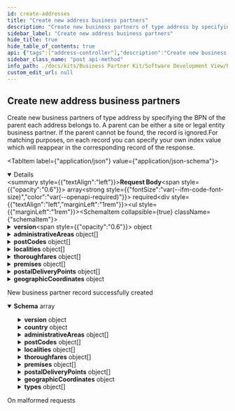 ```yaml
---
id: create-addresses
title: "Create new address business partners"
description: "Create new business partners of type address by specifying the BPN of the parent each address belongs to. A parent can be either a site or legal entity business partner. If the parent cannot be found, the record is ignored.For matching purposes, on each record you can specify your own index value which will reappear in the corresponding record of the response."
sidebar_label: "Create new address business partners"
hide_title: true
hide_table_of_contents: true
api: {"tags":["address-controller"],"description":"Create new business partners of type address by specifying the BPN of the parent each address belongs to. A parent can be either a site or legal entity business partner. If the parent cannot be found, the record is ignored.For matching purposes, on each record you can specify your own index value which will reappear in the corresponding record of the response.","operationId":"createAddresses","requestBody":{"content":{"application/json":{"schema":{"type":"array","items":{"type":"object","properties":{"version":{"type":"object","properties":{"characterSet":{"type":"string","enum":["ARABIC","CHINESE","CHINESE_TRADITIONAL","CYRILLIC","GREEK","HANGUL_KOREAN","HEBREW","HIRAGANA","KANJI","KATAKANA","LATIN","THAI","WESTERN_LATIN_STANDARD","UNDEFINED"]},"language":{"type":"string","enum":["undefined","aa","ab","ae","af","ak","am","an","ar","as","av","ay","az","ba","be","bg","bh","bi","bm","bn","bo","br","bs","ca","ce","ch","co","cr","cs","cu","cv","cy","da","de","dv","dz","ee","el","en","eo","es","et","eu","fa","ff","fi","fj","fo","fr","fy","ga","gd","gl","gn","gu","gv","ha","he","hi","ho","hr","ht","hu","hy","hz","ia","id","ie","ig","ii","ik","io","is","it","iu","ja","jv","ka","kg","ki","kj","kk","kl","km","kn","ko","kr","ks","ku","kv","kw","ky","la","lb","lg","li","ln","lo","lt","lu","lv","mg","mh","mi","mk","ml","mn","mr","ms","mt","my","na","nb","nd","ne","ng","nl","nn","no","nr","nv","ny","oc","oj","om","or","os","pa","pi","pl","ps","pt","qu","rm","rn","ro","ru","rw","sa","sc","sd","se","sg","si","sk","sl","sm","sn","so","sq","sr","ss","st","su","sv","sw","ta","te","tg","th","ti","tk","tl","tn","to","tr","ts","tt","tw","ty","ug","uk","ur","uz","ve","vi","vo","wa","wo","xh","yi","yo","za","zh","zu"]}},"description":"Localization record for an address"},"careOf":{"type":"string"},"contexts":{"type":"array","items":{"type":"string"}},"country":{"type":"string","enum":["UNDEFINED","AC","AD","AE","AF","AG","AI","AL","AM","AN","AO","AQ","AR","AS","AT","AU","AW","AX","AZ","BA","BB","BD","BE","BF","BG","BH","BI","BJ","BL","BM","BN","BO","BQ","BR","BS","BT","BU","BV","BW","BY","BZ","CA","CC","CD","CF","CG","CH","CI","CK","CL","CM","CN","CO","CP","CR","CS","CU","CV","CW","CX","CY","CZ","DE","DG","DJ","DK","DM","DO","DZ","EA","EC","EE","EG","EH","ER","ES","ET","EU","EZ","FI","FJ","FK","FM","FO","FR","FX","GA","GB","GD","GE","GF","GG","GH","GI","GL","GM","GN","GP","GQ","GR","GS","GT","GU","GW","GY","HK","HM","HN","HR","HT","HU","IC","ID","IE","IL","IM","IN","IO","IQ","IR","IS","IT","JE","JM","JO","JP","KE","KG","KH","KI","KM","KN","KP","KR","KW","KY","KZ","LA","LB","LC","LI","LK","LR","LS","LT","LU","LV","LY","MA","MC","MD","ME","MF","MG","MH","MK","ML","MM","MN","MO","MP","MQ","MR","MS","MT","MU","MV","MW","MX","MY","MZ","NA","NC","NE","NF","NG","NI","NL","NO","NP","NR","NT","NU","NZ","OM","PA","PE","PF","PG","PH","PK","PL","PM","PN","PR","PS","PT","PW","PY","QA","RE","RO","RS","RU","RW","SA","SB","SC","SD","SE","SF","SG","SH","SI","SJ","SK","SL","SM","SN","SO","SR","SS","ST","SU","SV","SX","SY","SZ","TA","TC","TD","TF","TG","TH","TJ","TK","TL","TM","TN","TO","TP","TR","TT","TV","TW","TZ","UA","UG","UK","UM","US","UY","UZ","VA","VC","VE","VG","VI","VN","VU","WF","WS","XI","XU","XK","YE","YT","YU","ZA","ZM","ZR","ZW"]},"administrativeAreas":{"type":"array","items":{"type":"object","properties":{"value":{"type":"string"},"shortName":{"type":"string"},"fipsCode":{"type":"string"},"type":{"type":"string","enum":["COUNTY","REGION","OTHER"]}},"description":"Areas such as country regions or counties"}},"postCodes":{"type":"array","items":{"type":"object","properties":{"value":{"type":"string"},"type":{"type":"string","enum":["CEDEX","LARGE_MAIL_USER","OTHER","POST_BOX","REGULAR"]}},"description":"Postcode record for an address"}},"localities":{"type":"array","items":{"type":"object","properties":{"value":{"type":"string"},"shortName":{"type":"string"},"type":{"type":"string","enum":["BLOCK","CITY","DISTRICT","OTHER","POST_OFFICE_CITY","QUARTER"]}},"description":"Locality record for an address such as city, block or district"}},"thoroughfares":{"type":"array","items":{"type":"object","properties":{"value":{"type":"string"},"name":{"type":"string"},"shortName":{"type":"string"},"number":{"type":"string"},"direction":{"type":"string"},"type":{"type":"string","enum":["INDUSTRIAL_ZONE","OTHER","RIVER","SQUARE","STREET"]}},"description":"Thoroughfare record for an address such as street, square or industrial zone"}},"premises":{"type":"array","items":{"type":"object","properties":{"value":{"type":"string"},"shortName":{"type":"string"},"number":{"type":"string"},"type":{"type":"string","enum":["BUILDING","OTHER","LEVEL","HARBOUR","ROOM","SUITE","UNIT","WAREHOUSE"]}},"description":"Premise record for an address such as building, room or floor"}},"postalDeliveryPoints":{"type":"array","items":{"type":"object","properties":{"value":{"type":"string"},"shortName":{"type":"string"},"number":{"type":"string"},"type":{"type":"string","enum":["INTERURBAN_DELIVERY_POINT","MAIL_STATION","MAILBOX","OTHER","POST_OFFICE_BOX"]}},"description":"Postal delivery point record for an address"}},"geographicCoordinates":{"type":"object","properties":{"longitude":{"type":"number","format":"float"},"latitude":{"type":"number","format":"float"},"altitude":{"type":"number","format":"float"}},"description":"Geo coordinates record for an address"},"types":{"type":"array","items":{"type":"string","enum":["BRANCH_OFFICE","CARE_OF","HEADQUARTER","LEGAL_ALTERNATIVE","PO_BOX","REGISTERED","REGISTERED_AGENT_MAIL","REGISTERED_AGENT_PHYSICAL","VAT_REGISTERED","UNSPECIFIC"]}},"parent":{"type":"string"},"index":{"type":"string"}},"description":"Request for creating new business partner record of type address"}}}},"required":true},"responses":{"200":{"description":"New business partner record successfully created","content":{"*/*":{"schema":{"type":"array","items":{"type":"object","properties":{"bpn":{"type":"string"},"version":{"type":"object","properties":{"characterSet":{"type":"object","properties":{"technicalKey":{"type":"string","enum":["ARABIC","CHINESE","CHINESE_TRADITIONAL","CYRILLIC","GREEK","HANGUL_KOREAN","HEBREW","HIRAGANA","KANJI","KATAKANA","LATIN","THAI","WESTERN_LATIN_STANDARD","UNDEFINED"]},"name":{"type":"string"}},"description":"Named type uniquely identified by its technical key"},"language":{"type":"object","properties":{"technicalKey":{"type":"string","enum":["undefined","aa","ab","ae","af","ak","am","an","ar","as","av","ay","az","ba","be","bg","bh","bi","bm","bn","bo","br","bs","ca","ce","ch","co","cr","cs","cu","cv","cy","da","de","dv","dz","ee","el","en","eo","es","et","eu","fa","ff","fi","fj","fo","fr","fy","ga","gd","gl","gn","gu","gv","ha","he","hi","ho","hr","ht","hu","hy","hz","ia","id","ie","ig","ii","ik","io","is","it","iu","ja","jv","ka","kg","ki","kj","kk","kl","km","kn","ko","kr","ks","ku","kv","kw","ky","la","lb","lg","li","ln","lo","lt","lu","lv","mg","mh","mi","mk","ml","mn","mr","ms","mt","my","na","nb","nd","ne","ng","nl","nn","no","nr","nv","ny","oc","oj","om","or","os","pa","pi","pl","ps","pt","qu","rm","rn","ro","ru","rw","sa","sc","sd","se","sg","si","sk","sl","sm","sn","so","sq","sr","ss","st","su","sv","sw","ta","te","tg","th","ti","tk","tl","tn","to","tr","ts","tt","tw","ty","ug","uk","ur","uz","ve","vi","vo","wa","wo","xh","yi","yo","za","zh","zu"]},"name":{"type":"string"}},"description":"Named type uniquely identified by its technical key"}},"description":"Localization record of an address"},"careOf":{"type":"string"},"contexts":{"type":"array","items":{"type":"string"}},"country":{"type":"object","properties":{"technicalKey":{"type":"string","enum":["UNDEFINED","AC","AD","AE","AF","AG","AI","AL","AM","AN","AO","AQ","AR","AS","AT","AU","AW","AX","AZ","BA","BB","BD","BE","BF","BG","BH","BI","BJ","BL","BM","BN","BO","BQ","BR","BS","BT","BU","BV","BW","BY","BZ","CA","CC","CD","CF","CG","CH","CI","CK","CL","CM","CN","CO","CP","CR","CS","CU","CV","CW","CX","CY","CZ","DE","DG","DJ","DK","DM","DO","DZ","EA","EC","EE","EG","EH","ER","ES","ET","EU","EZ","FI","FJ","FK","FM","FO","FR","FX","GA","GB","GD","GE","GF","GG","GH","GI","GL","GM","GN","GP","GQ","GR","GS","GT","GU","GW","GY","HK","HM","HN","HR","HT","HU","IC","ID","IE","IL","IM","IN","IO","IQ","IR","IS","IT","JE","JM","JO","JP","KE","KG","KH","KI","KM","KN","KP","KR","KW","KY","KZ","LA","LB","LC","LI","LK","LR","LS","LT","LU","LV","LY","MA","MC","MD","ME","MF","MG","MH","MK","ML","MM","MN","MO","MP","MQ","MR","MS","MT","MU","MV","MW","MX","MY","MZ","NA","NC","NE","NF","NG","NI","NL","NO","NP","NR","NT","NU","NZ","OM","PA","PE","PF","PG","PH","PK","PL","PM","PN","PR","PS","PT","PW","PY","QA","RE","RO","RS","RU","RW","SA","SB","SC","SD","SE","SF","SG","SH","SI","SJ","SK","SL","SM","SN","SO","SR","SS","ST","SU","SV","SX","SY","SZ","TA","TC","TD","TF","TG","TH","TJ","TK","TL","TM","TN","TO","TP","TR","TT","TV","TW","TZ","UA","UG","UK","UM","US","UY","UZ","VA","VC","VE","VG","VI","VN","VU","WF","WS","XI","XU","XK","YE","YT","YU","ZA","ZM","ZR","ZW"]},"name":{"type":"string"}},"description":"Named type uniquely identified by its technical key"},"administrativeAreas":{"type":"array","items":{"type":"object","properties":{"value":{"type":"string"},"shortName":{"type":"string"},"fipsCode":{"type":"string"},"type":{"type":"object","properties":{"technicalKey":{"type":"string","enum":["COUNTY","REGION","OTHER"]},"name":{"type":"string"},"url":{"type":"string"}}},"language":{"type":"object","properties":{"technicalKey":{"type":"string","enum":["undefined","aa","ab","ae","af","ak","am","an","ar","as","av","ay","az","ba","be","bg","bh","bi","bm","bn","bo","br","bs","ca","ce","ch","co","cr","cs","cu","cv","cy","da","de","dv","dz","ee","el","en","eo","es","et","eu","fa","ff","fi","fj","fo","fr","fy","ga","gd","gl","gn","gu","gv","ha","he","hi","ho","hr","ht","hu","hy","hz","ia","id","ie","ig","ii","ik","io","is","it","iu","ja","jv","ka","kg","ki","kj","kk","kl","km","kn","ko","kr","ks","ku","kv","kw","ky","la","lb","lg","li","ln","lo","lt","lu","lv","mg","mh","mi","mk","ml","mn","mr","ms","mt","my","na","nb","nd","ne","ng","nl","nn","no","nr","nv","ny","oc","oj","om","or","os","pa","pi","pl","ps","pt","qu","rm","rn","ro","ru","rw","sa","sc","sd","se","sg","si","sk","sl","sm","sn","so","sq","sr","ss","st","su","sv","sw","ta","te","tg","th","ti","tk","tl","tn","to","tr","ts","tt","tw","ty","ug","uk","ur","uz","ve","vi","vo","wa","wo","xh","yi","yo","za","zh","zu"]},"name":{"type":"string"}},"description":"Named type uniquely identified by its technical key"}},"description":"Area of an address such as country region or county"}},"postCodes":{"type":"array","items":{"type":"object","properties":{"value":{"type":"string"},"type":{"type":"object","properties":{"technicalKey":{"type":"string","enum":["CEDEX","LARGE_MAIL_USER","OTHER","POST_BOX","REGULAR"]},"name":{"type":"string"},"url":{"type":"string"}}}},"description":"Postcode record of an address"}},"localities":{"type":"array","items":{"type":"object","properties":{"value":{"type":"string"},"shortName":{"type":"string"},"type":{"type":"object","properties":{"technicalKey":{"type":"string","enum":["BLOCK","CITY","DISTRICT","OTHER","POST_OFFICE_CITY","QUARTER"]},"name":{"type":"string"},"url":{"type":"string"}}},"language":{"type":"object","properties":{"technicalKey":{"type":"string","enum":["undefined","aa","ab","ae","af","ak","am","an","ar","as","av","ay","az","ba","be","bg","bh","bi","bm","bn","bo","br","bs","ca","ce","ch","co","cr","cs","cu","cv","cy","da","de","dv","dz","ee","el","en","eo","es","et","eu","fa","ff","fi","fj","fo","fr","fy","ga","gd","gl","gn","gu","gv","ha","he","hi","ho","hr","ht","hu","hy","hz","ia","id","ie","ig","ii","ik","io","is","it","iu","ja","jv","ka","kg","ki","kj","kk","kl","km","kn","ko","kr","ks","ku","kv","kw","ky","la","lb","lg","li","ln","lo","lt","lu","lv","mg","mh","mi","mk","ml","mn","mr","ms","mt","my","na","nb","nd","ne","ng","nl","nn","no","nr","nv","ny","oc","oj","om","or","os","pa","pi","pl","ps","pt","qu","rm","rn","ro","ru","rw","sa","sc","sd","se","sg","si","sk","sl","sm","sn","so","sq","sr","ss","st","su","sv","sw","ta","te","tg","th","ti","tk","tl","tn","to","tr","ts","tt","tw","ty","ug","uk","ur","uz","ve","vi","vo","wa","wo","xh","yi","yo","za","zh","zu"]},"name":{"type":"string"}},"description":"Named type uniquely identified by its technical key"}},"description":"Locality record of an address such as city, block or district"}},"thoroughfares":{"type":"array","items":{"type":"object","properties":{"value":{"type":"string"},"name":{"type":"string"},"shortName":{"type":"string"},"number":{"type":"string"},"direction":{"type":"string"},"type":{"type":"object","properties":{"technicalKey":{"type":"string","enum":["INDUSTRIAL_ZONE","OTHER","RIVER","SQUARE","STREET"]},"name":{"type":"string"},"url":{"type":"string"}}},"language":{"type":"object","properties":{"technicalKey":{"type":"string","enum":["undefined","aa","ab","ae","af","ak","am","an","ar","as","av","ay","az","ba","be","bg","bh","bi","bm","bn","bo","br","bs","ca","ce","ch","co","cr","cs","cu","cv","cy","da","de","dv","dz","ee","el","en","eo","es","et","eu","fa","ff","fi","fj","fo","fr","fy","ga","gd","gl","gn","gu","gv","ha","he","hi","ho","hr","ht","hu","hy","hz","ia","id","ie","ig","ii","ik","io","is","it","iu","ja","jv","ka","kg","ki","kj","kk","kl","km","kn","ko","kr","ks","ku","kv","kw","ky","la","lb","lg","li","ln","lo","lt","lu","lv","mg","mh","mi","mk","ml","mn","mr","ms","mt","my","na","nb","nd","ne","ng","nl","nn","no","nr","nv","ny","oc","oj","om","or","os","pa","pi","pl","ps","pt","qu","rm","rn","ro","ru","rw","sa","sc","sd","se","sg","si","sk","sl","sm","sn","so","sq","sr","ss","st","su","sv","sw","ta","te","tg","th","ti","tk","tl","tn","to","tr","ts","tt","tw","ty","ug","uk","ur","uz","ve","vi","vo","wa","wo","xh","yi","yo","za","zh","zu"]},"name":{"type":"string"}},"description":"Named type uniquely identified by its technical key"}},"description":"Thoroughfare record of an address such as street, square or industrial zone"}},"premises":{"type":"array","items":{"type":"object","properties":{"value":{"type":"string"},"shortName":{"type":"string"},"number":{"type":"string"},"type":{"type":"object","properties":{"technicalKey":{"type":"string","enum":["BUILDING","OTHER","LEVEL","HARBOUR","ROOM","SUITE","UNIT","WAREHOUSE"]},"name":{"type":"string"},"url":{"type":"string"}}},"language":{"type":"object","properties":{"technicalKey":{"type":"string","enum":["undefined","aa","ab","ae","af","ak","am","an","ar","as","av","ay","az","ba","be","bg","bh","bi","bm","bn","bo","br","bs","ca","ce","ch","co","cr","cs","cu","cv","cy","da","de","dv","dz","ee","el","en","eo","es","et","eu","fa","ff","fi","fj","fo","fr","fy","ga","gd","gl","gn","gu","gv","ha","he","hi","ho","hr","ht","hu","hy","hz","ia","id","ie","ig","ii","ik","io","is","it","iu","ja","jv","ka","kg","ki","kj","kk","kl","km","kn","ko","kr","ks","ku","kv","kw","ky","la","lb","lg","li","ln","lo","lt","lu","lv","mg","mh","mi","mk","ml","mn","mr","ms","mt","my","na","nb","nd","ne","ng","nl","nn","no","nr","nv","ny","oc","oj","om","or","os","pa","pi","pl","ps","pt","qu","rm","rn","ro","ru","rw","sa","sc","sd","se","sg","si","sk","sl","sm","sn","so","sq","sr","ss","st","su","sv","sw","ta","te","tg","th","ti","tk","tl","tn","to","tr","ts","tt","tw","ty","ug","uk","ur","uz","ve","vi","vo","wa","wo","xh","yi","yo","za","zh","zu"]},"name":{"type":"string"}},"description":"Named type uniquely identified by its technical key"}},"description":"Premise record of an address such as building, room or floor"}},"postalDeliveryPoints":{"type":"array","items":{"type":"object","properties":{"value":{"type":"string"},"shortName":{"type":"string"},"number":{"type":"string"},"type":{"type":"object","properties":{"technicalKey":{"type":"string","enum":["INTERURBAN_DELIVERY_POINT","MAIL_STATION","MAILBOX","OTHER","POST_OFFICE_BOX"]},"name":{"type":"string"},"url":{"type":"string"}}},"language":{"type":"object","properties":{"technicalKey":{"type":"string","enum":["undefined","aa","ab","ae","af","ak","am","an","ar","as","av","ay","az","ba","be","bg","bh","bi","bm","bn","bo","br","bs","ca","ce","ch","co","cr","cs","cu","cv","cy","da","de","dv","dz","ee","el","en","eo","es","et","eu","fa","ff","fi","fj","fo","fr","fy","ga","gd","gl","gn","gu","gv","ha","he","hi","ho","hr","ht","hu","hy","hz","ia","id","ie","ig","ii","ik","io","is","it","iu","ja","jv","ka","kg","ki","kj","kk","kl","km","kn","ko","kr","ks","ku","kv","kw","ky","la","lb","lg","li","ln","lo","lt","lu","lv","mg","mh","mi","mk","ml","mn","mr","ms","mt","my","na","nb","nd","ne","ng","nl","nn","no","nr","nv","ny","oc","oj","om","or","os","pa","pi","pl","ps","pt","qu","rm","rn","ro","ru","rw","sa","sc","sd","se","sg","si","sk","sl","sm","sn","so","sq","sr","ss","st","su","sv","sw","ta","te","tg","th","ti","tk","tl","tn","to","tr","ts","tt","tw","ty","ug","uk","ur","uz","ve","vi","vo","wa","wo","xh","yi","yo","za","zh","zu"]},"name":{"type":"string"}},"description":"Named type uniquely identified by its technical key"}},"description":"Postal delivery point record of an address"}},"geographicCoordinates":{"type":"object","properties":{"longitude":{"type":"number","format":"float"},"latitude":{"type":"number","format":"float"},"altitude":{"type":"number","format":"float"}},"description":"Geo coordinates record for an address"},"types":{"type":"array","items":{"type":"object","properties":{"technicalKey":{"type":"string","enum":["BRANCH_OFFICE","CARE_OF","HEADQUARTER","LEGAL_ALTERNATIVE","PO_BOX","REGISTERED","REGISTERED_AGENT_MAIL","REGISTERED_AGENT_PHYSICAL","VAT_REGISTERED","UNSPECIFIC"]},"name":{"type":"string"},"url":{"type":"string"}}}},"index":{"type":"string"}},"description":"Created business partners of type address"}}}}},"400":{"description":"On malformed requests"}},"method":"post","path":"/api/catena/addresses","servers":[{"url":"http://127.0.0.1:8080","description":"Generated server url"}],"jsonRequestBodyExample":[{"version":{"characterSet":"ARABIC","language":"undefined"},"careOf":"string","contexts":["string"],"country":"UNDEFINED","administrativeAreas":[{"value":"string","shortName":"string","fipsCode":"string","type":"COUNTY"}],"postCodes":[{"value":"string","type":"CEDEX"}],"localities":[{"value":"string","shortName":"string","type":"BLOCK"}],"thoroughfares":[{"value":"string","name":"string","shortName":"string","number":"string","direction":"string","type":"INDUSTRIAL_ZONE"}],"premises":[{"value":"string","shortName":"string","number":"string","type":"BUILDING"}],"postalDeliveryPoints":[{"value":"string","shortName":"string","number":"string","type":"INTERURBAN_DELIVERY_POINT"}],"geographicCoordinates":{"longitude":0,"latitude":0,"altitude":0},"types":["BRANCH_OFFICE"],"parent":"string","index":"string"}],"info":{"title":"Business Partner Data Management Pool","description":"Service that manages and shares business partner data with other CatenaX services","version":"3.0.0"},"postman":{"name":"Create new address business partners","description":{"content":"Create new business partners of type address by specifying the BPN of the parent each address belongs to. A parent can be either a site or legal entity business partner. If the parent cannot be found, the record is ignored.For matching purposes, on each record you can specify your own index value which will reappear in the corresponding record of the response.","type":"text/plain"},"url":{"path":["api","catena","addresses"],"host":["{{baseUrl}}"],"query":[],"variable":[]},"header":[{"key":"Content-Type","value":"application/json"},{"key":"Accept","value":"*/*"}],"method":"POST","body":{"mode":"raw","raw":"\"\"","options":{"raw":{"language":"json"}}}}}
sidebar_class_name: "post api-method"
info_path: ./docs/kits/Business Partner Kit/Software Development View/Pool Api/business-partner-data-management-pool
custom_edit_url: null
---
```



## Create new address business partners



Create new business partners of type address by specifying the BPN of the parent each address belongs to. A parent can be either a site or legal entity business partner. If the parent cannot be found, the record is ignored.For matching purposes, on each record you can specify your own index value which will reappear in the corresponding record of the response.

<MimeTabs><TabItem label={"application/json"} value={"application/json-schema"}><details style={{}} data-collapsed={false} open={true}><summary style={{"textAlign":"left"}}><strong>Request Body</strong><span style={{"opacity":"0.6"}}> array</span><strong style={{"fontSize":"var(--ifm-code-font-size)","color":"var(--openapi-required)"}}> required</strong></summary><div style={{"textAlign":"left","marginLeft":"1rem"}}></div><ul style={{"marginLeft":"1rem"}}><SchemaItem collapsible={true} className={"schemaItem"}><details style={{}}><summary style={{}}><strong>version</strong><span style={{"opacity":"0.6"}}> object</span></summary><div style={{"marginLeft":"1rem"}}><div style={{"marginTop":".5rem","marginBottom":".5rem"}}>

Localization record for an address

</div><SchemaItem collapsible={false} name={"characterSet"} required={false} deprecated={undefined} schemaDescription={undefined} schemaName={"string"} qualifierMessage={"**Possible values:** [`ARABIC`, `CHINESE`, `CHINESE_TRADITIONAL`, `CYRILLIC`, `GREEK`, `HANGUL_KOREAN`, `HEBREW`, `HIRAGANA`, `KANJI`, `KATAKANA`, `LATIN`, `THAI`, `WESTERN_LATIN_STANDARD`, `UNDEFINED`]"} defaultValue={undefined}></SchemaItem><SchemaItem collapsible={false} name={"language"} required={false} deprecated={undefined} schemaDescription={undefined} schemaName={"string"} qualifierMessage={"**Possible values:** [`undefined`, `aa`, `ab`, `ae`, `af`, `ak`, `am`, `an`, `ar`, `as`, `av`, `ay`, `az`, `ba`, `be`, `bg`, `bh`, `bi`, `bm`, `bn`, `bo`, `br`, `bs`, `ca`, `ce`, `ch`, `co`, `cr`, `cs`, `cu`, `cv`, `cy`, `da`, `de`, `dv`, `dz`, `ee`, `el`, `en`, `eo`, `es`, `et`, `eu`, `fa`, `ff`, `fi`, `fj`, `fo`, `fr`, `fy`, `ga`, `gd`, `gl`, `gn`, `gu`, `gv`, `ha`, `he`, `hi`, `ho`, `hr`, `ht`, `hu`, `hy`, `hz`, `ia`, `id`, `ie`, `ig`, `ii`, `ik`, `io`, `is`, `it`, `iu`, `ja`, `jv`, `ka`, `kg`, `ki`, `kj`, `kk`, `kl`, `km`, `kn`, `ko`, `kr`, `ks`, `ku`, `kv`, `kw`, `ky`, `la`, `lb`, `lg`, `li`, `ln`, `lo`, `lt`, `lu`, `lv`, `mg`, `mh`, `mi`, `mk`, `ml`, `mn`, `mr`, `ms`, `mt`, `my`, `na`, `nb`, `nd`, `ne`, `ng`, `nl`, `nn`, `no`, `nr`, `nv`, `ny`, `oc`, `oj`, `om`, `or`, `os`, `pa`, `pi`, `pl`, `ps`, `pt`, `qu`, `rm`, `rn`, `ro`, `ru`, `rw`, `sa`, `sc`, `sd`, `se`, `sg`, `si`, `sk`, `sl`, `sm`, `sn`, `so`, `sq`, `sr`, `ss`, `st`, `su`, `sv`, `sw`, `ta`, `te`, `tg`, `th`, `ti`, `tk`, `tl`, `tn`, `to`, `tr`, `ts`, `tt`, `tw`, `ty`, `ug`, `uk`, `ur`, `uz`, `ve`, `vi`, `vo`, `wa`, `wo`, `xh`, `yi`, `yo`, `za`, `zh`, `zu`]"} defaultValue={undefined}></SchemaItem></div></details></SchemaItem><SchemaItem collapsible={false} name={"careOf"} required={false} deprecated={undefined} schemaDescription={undefined} schemaName={"string"} qualifierMessage={undefined} defaultValue={undefined}></SchemaItem><SchemaItem collapsible={false} name={"contexts"} required={false} deprecated={undefined} schemaDescription={undefined} schemaName={"string[]"} qualifierMessage={undefined} defaultValue={undefined}></SchemaItem><SchemaItem collapsible={false} name={"country"} required={false} deprecated={undefined} schemaDescription={undefined} schemaName={"string"} qualifierMessage={"**Possible values:** [`UNDEFINED`, `AC`, `AD`, `AE`, `AF`, `AG`, `AI`, `AL`, `AM`, `AN`, `AO`, `AQ`, `AR`, `AS`, `AT`, `AU`, `AW`, `AX`, `AZ`, `BA`, `BB`, `BD`, `BE`, `BF`, `BG`, `BH`, `BI`, `BJ`, `BL`, `BM`, `BN`, `BO`, `BQ`, `BR`, `BS`, `BT`, `BU`, `BV`, `BW`, `BY`, `BZ`, `CA`, `CC`, `CD`, `CF`, `CG`, `CH`, `CI`, `CK`, `CL`, `CM`, `CN`, `CO`, `CP`, `CR`, `CS`, `CU`, `CV`, `CW`, `CX`, `CY`, `CZ`, `DE`, `DG`, `DJ`, `DK`, `DM`, `DO`, `DZ`, `EA`, `EC`, `EE`, `EG`, `EH`, `ER`, `ES`, `ET`, `EU`, `EZ`, `FI`, `FJ`, `FK`, `FM`, `FO`, `FR`, `FX`, `GA`, `GB`, `GD`, `GE`, `GF`, `GG`, `GH`, `GI`, `GL`, `GM`, `GN`, `GP`, `GQ`, `GR`, `GS`, `GT`, `GU`, `GW`, `GY`, `HK`, `HM`, `HN`, `HR`, `HT`, `HU`, `IC`, `ID`, `IE`, `IL`, `IM`, `IN`, `IO`, `IQ`, `IR`, `IS`, `IT`, `JE`, `JM`, `JO`, `JP`, `KE`, `KG`, `KH`, `KI`, `KM`, `KN`, `KP`, `KR`, `KW`, `KY`, `KZ`, `LA`, `LB`, `LC`, `LI`, `LK`, `LR`, `LS`, `LT`, `LU`, `LV`, `LY`, `MA`, `MC`, `MD`, `ME`, `MF`, `MG`, `MH`, `MK`, `ML`, `MM`, `MN`, `MO`, `MP`, `MQ`, `MR`, `MS`, `MT`, `MU`, `MV`, `MW`, `MX`, `MY`, `MZ`, `NA`, `NC`, `NE`, `NF`, `NG`, `NI`, `NL`, `NO`, `NP`, `NR`, `NT`, `NU`, `NZ`, `OM`, `PA`, `PE`, `PF`, `PG`, `PH`, `PK`, `PL`, `PM`, `PN`, `PR`, `PS`, `PT`, `PW`, `PY`, `QA`, `RE`, `RO`, `RS`, `RU`, `RW`, `SA`, `SB`, `SC`, `SD`, `SE`, `SF`, `SG`, `SH`, `SI`, `SJ`, `SK`, `SL`, `SM`, `SN`, `SO`, `SR`, `SS`, `ST`, `SU`, `SV`, `SX`, `SY`, `SZ`, `TA`, `TC`, `TD`, `TF`, `TG`, `TH`, `TJ`, `TK`, `TL`, `TM`, `TN`, `TO`, `TP`, `TR`, `TT`, `TV`, `TW`, `TZ`, `UA`, `UG`, `UK`, `UM`, `US`, `UY`, `UZ`, `VA`, `VC`, `VE`, `VG`, `VI`, `VN`, `VU`, `WF`, `WS`, `XI`, `XU`, `XK`, `YE`, `YT`, `YU`, `ZA`, `ZM`, `ZR`, `ZW`]"} defaultValue={undefined}></SchemaItem><SchemaItem collapsible={true} className={"schemaItem"}><details style={{}}><summary style={{}}><strong>administrativeAreas</strong><span style={{"opacity":"0.6"}}> object[]</span></summary><div style={{"marginLeft":"1rem"}}><SchemaItem collapsible={false} name={"value"} required={false} deprecated={undefined} schemaDescription={undefined} schemaName={"string"} qualifierMessage={undefined} defaultValue={undefined}></SchemaItem><SchemaItem collapsible={false} name={"shortName"} required={false} deprecated={undefined} schemaDescription={undefined} schemaName={"string"} qualifierMessage={undefined} defaultValue={undefined}></SchemaItem><SchemaItem collapsible={false} name={"fipsCode"} required={false} deprecated={undefined} schemaDescription={undefined} schemaName={"string"} qualifierMessage={undefined} defaultValue={undefined}></SchemaItem><SchemaItem collapsible={false} name={"type"} required={false} deprecated={undefined} schemaDescription={undefined} schemaName={"string"} qualifierMessage={"**Possible values:** [`COUNTY`, `REGION`, `OTHER`]"} defaultValue={undefined}></SchemaItem></div></details></SchemaItem><SchemaItem collapsible={true} className={"schemaItem"}><details style={{}}><summary style={{}}><strong>postCodes</strong><span style={{"opacity":"0.6"}}> object[]</span></summary><div style={{"marginLeft":"1rem"}}><SchemaItem collapsible={false} name={"value"} required={false} deprecated={undefined} schemaDescription={undefined} schemaName={"string"} qualifierMessage={undefined} defaultValue={undefined}></SchemaItem><SchemaItem collapsible={false} name={"type"} required={false} deprecated={undefined} schemaDescription={undefined} schemaName={"string"} qualifierMessage={"**Possible values:** [`CEDEX`, `LARGE_MAIL_USER`, `OTHER`, `POST_BOX`, `REGULAR`]"} defaultValue={undefined}></SchemaItem></div></details></SchemaItem><SchemaItem collapsible={true} className={"schemaItem"}><details style={{}}><summary style={{}}><strong>localities</strong><span style={{"opacity":"0.6"}}> object[]</span></summary><div style={{"marginLeft":"1rem"}}><SchemaItem collapsible={false} name={"value"} required={false} deprecated={undefined} schemaDescription={undefined} schemaName={"string"} qualifierMessage={undefined} defaultValue={undefined}></SchemaItem><SchemaItem collapsible={false} name={"shortName"} required={false} deprecated={undefined} schemaDescription={undefined} schemaName={"string"} qualifierMessage={undefined} defaultValue={undefined}></SchemaItem><SchemaItem collapsible={false} name={"type"} required={false} deprecated={undefined} schemaDescription={undefined} schemaName={"string"} qualifierMessage={"**Possible values:** [`BLOCK`, `CITY`, `DISTRICT`, `OTHER`, `POST_OFFICE_CITY`, `QUARTER`]"} defaultValue={undefined}></SchemaItem></div></details></SchemaItem><SchemaItem collapsible={true} className={"schemaItem"}><details style={{}}><summary style={{}}><strong>thoroughfares</strong><span style={{"opacity":"0.6"}}> object[]</span></summary><div style={{"marginLeft":"1rem"}}><SchemaItem collapsible={false} name={"value"} required={false} deprecated={undefined} schemaDescription={undefined} schemaName={"string"} qualifierMessage={undefined} defaultValue={undefined}></SchemaItem><SchemaItem collapsible={false} name={"name"} required={false} deprecated={undefined} schemaDescription={undefined} schemaName={"string"} qualifierMessage={undefined} defaultValue={undefined}></SchemaItem><SchemaItem collapsible={false} name={"shortName"} required={false} deprecated={undefined} schemaDescription={undefined} schemaName={"string"} qualifierMessage={undefined} defaultValue={undefined}></SchemaItem><SchemaItem collapsible={false} name={"number"} required={false} deprecated={undefined} schemaDescription={undefined} schemaName={"string"} qualifierMessage={undefined} defaultValue={undefined}></SchemaItem><SchemaItem collapsible={false} name={"direction"} required={false} deprecated={undefined} schemaDescription={undefined} schemaName={"string"} qualifierMessage={undefined} defaultValue={undefined}></SchemaItem><SchemaItem collapsible={false} name={"type"} required={false} deprecated={undefined} schemaDescription={undefined} schemaName={"string"} qualifierMessage={"**Possible values:** [`INDUSTRIAL_ZONE`, `OTHER`, `RIVER`, `SQUARE`, `STREET`]"} defaultValue={undefined}></SchemaItem></div></details></SchemaItem><SchemaItem collapsible={true} className={"schemaItem"}><details style={{}}><summary style={{}}><strong>premises</strong><span style={{"opacity":"0.6"}}> object[]</span></summary><div style={{"marginLeft":"1rem"}}><SchemaItem collapsible={false} name={"value"} required={false} deprecated={undefined} schemaDescription={undefined} schemaName={"string"} qualifierMessage={undefined} defaultValue={undefined}></SchemaItem><SchemaItem collapsible={false} name={"shortName"} required={false} deprecated={undefined} schemaDescription={undefined} schemaName={"string"} qualifierMessage={undefined} defaultValue={undefined}></SchemaItem><SchemaItem collapsible={false} name={"number"} required={false} deprecated={undefined} schemaDescription={undefined} schemaName={"string"} qualifierMessage={undefined} defaultValue={undefined}></SchemaItem><SchemaItem collapsible={false} name={"type"} required={false} deprecated={undefined} schemaDescription={undefined} schemaName={"string"} qualifierMessage={"**Possible values:** [`BUILDING`, `OTHER`, `LEVEL`, `HARBOUR`, `ROOM`, `SUITE`, `UNIT`, `WAREHOUSE`]"} defaultValue={undefined}></SchemaItem></div></details></SchemaItem><SchemaItem collapsible={true} className={"schemaItem"}><details style={{}}><summary style={{}}><strong>postalDeliveryPoints</strong><span style={{"opacity":"0.6"}}> object[]</span></summary><div style={{"marginLeft":"1rem"}}><SchemaItem collapsible={false} name={"value"} required={false} deprecated={undefined} schemaDescription={undefined} schemaName={"string"} qualifierMessage={undefined} defaultValue={undefined}></SchemaItem><SchemaItem collapsible={false} name={"shortName"} required={false} deprecated={undefined} schemaDescription={undefined} schemaName={"string"} qualifierMessage={undefined} defaultValue={undefined}></SchemaItem><SchemaItem collapsible={false} name={"number"} required={false} deprecated={undefined} schemaDescription={undefined} schemaName={"string"} qualifierMessage={undefined} defaultValue={undefined}></SchemaItem><SchemaItem collapsible={false} name={"type"} required={false} deprecated={undefined} schemaDescription={undefined} schemaName={"string"} qualifierMessage={"**Possible values:** [`INTERURBAN_DELIVERY_POINT`, `MAIL_STATION`, `MAILBOX`, `OTHER`, `POST_OFFICE_BOX`]"} defaultValue={undefined}></SchemaItem></div></details></SchemaItem><SchemaItem collapsible={true} className={"schemaItem"}><details style={{}}><summary style={{}}><strong>geographicCoordinates</strong><span style={{"opacity":"0.6"}}> object</span></summary><div style={{"marginLeft":"1rem"}}><div style={{"marginTop":".5rem","marginBottom":".5rem"}}>

Geo coordinates record for an address

</div><SchemaItem collapsible={false} name={"longitude"} required={false} deprecated={undefined} schemaDescription={undefined} schemaName={"float"} qualifierMessage={undefined} defaultValue={undefined}></SchemaItem><SchemaItem collapsible={false} name={"latitude"} required={false} deprecated={undefined} schemaDescription={undefined} schemaName={"float"} qualifierMessage={undefined} defaultValue={undefined}></SchemaItem><SchemaItem collapsible={false} name={"altitude"} required={false} deprecated={undefined} schemaDescription={undefined} schemaName={"float"} qualifierMessage={undefined} defaultValue={undefined}></SchemaItem></div></details></SchemaItem><SchemaItem collapsible={false} name={"types"} required={false} deprecated={undefined} schemaDescription={undefined} schemaName={"string[]"} qualifierMessage={"**Possible values:** [`BRANCH_OFFICE`, `CARE_OF`, `HEADQUARTER`, `LEGAL_ALTERNATIVE`, `PO_BOX`, `REGISTERED`, `REGISTERED_AGENT_MAIL`, `REGISTERED_AGENT_PHYSICAL`, `VAT_REGISTERED`, `UNSPECIFIC`]"} defaultValue={undefined}></SchemaItem><SchemaItem collapsible={false} name={"parent"} required={false} deprecated={undefined} schemaDescription={undefined} schemaName={"string"} qualifierMessage={undefined} defaultValue={undefined}></SchemaItem><SchemaItem collapsible={false} name={"index"} required={false} deprecated={undefined} schemaDescription={undefined} schemaName={"string"} qualifierMessage={undefined} defaultValue={undefined}></SchemaItem></ul></details></TabItem></MimeTabs><div><ApiTabs><TabItem label={"200"} value={"200"}><div>

New business partner record successfully created

</div><div><MimeTabs schemaType={"response"}><TabItem label={"*/*"} value={"*/*"}><SchemaTabs><TabItem label={"Schema"} value={"Schema"}><details style={{}} data-collapsed={false} open={true}><summary style={{"textAlign":"left"}}><strong>Schema</strong><span style={{"opacity":"0.6"}}> array</span></summary><div style={{"textAlign":"left","marginLeft":"1rem"}}></div><ul style={{"marginLeft":"1rem"}}><SchemaItem collapsible={false} name={"bpn"} required={false} deprecated={undefined} schemaDescription={undefined} schemaName={"string"} qualifierMessage={undefined} defaultValue={undefined}></SchemaItem><SchemaItem collapsible={true} className={"schemaItem"}><details style={{}}><summary style={{}}><strong>version</strong><span style={{"opacity":"0.6"}}> object</span></summary><div style={{"marginLeft":"1rem"}}><div style={{"marginTop":".5rem","marginBottom":".5rem"}}>

Localization record of an address

</div><SchemaItem collapsible={true} className={"schemaItem"}><details style={{}}><summary style={{}}><strong>characterSet</strong><span style={{"opacity":"0.6"}}> object</span></summary><div style={{"marginLeft":"1rem"}}><div style={{"marginTop":".5rem","marginBottom":".5rem"}}>

Named type uniquely identified by its technical key

</div><SchemaItem collapsible={false} name={"technicalKey"} required={false} deprecated={undefined} schemaDescription={undefined} schemaName={"string"} qualifierMessage={"**Possible values:** [`ARABIC`, `CHINESE`, `CHINESE_TRADITIONAL`, `CYRILLIC`, `GREEK`, `HANGUL_KOREAN`, `HEBREW`, `HIRAGANA`, `KANJI`, `KATAKANA`, `LATIN`, `THAI`, `WESTERN_LATIN_STANDARD`, `UNDEFINED`]"} defaultValue={undefined}></SchemaItem><SchemaItem collapsible={false} name={"name"} required={false} deprecated={undefined} schemaDescription={undefined} schemaName={"string"} qualifierMessage={undefined} defaultValue={undefined}></SchemaItem></div></details></SchemaItem><SchemaItem collapsible={true} className={"schemaItem"}><details style={{}}><summary style={{}}><strong>language</strong><span style={{"opacity":"0.6"}}> object</span></summary><div style={{"marginLeft":"1rem"}}><div style={{"marginTop":".5rem","marginBottom":".5rem"}}>

Named type uniquely identified by its technical key

</div><SchemaItem collapsible={false} name={"technicalKey"} required={false} deprecated={undefined} schemaDescription={undefined} schemaName={"string"} qualifierMessage={"**Possible values:** [`undefined`, `aa`, `ab`, `ae`, `af`, `ak`, `am`, `an`, `ar`, `as`, `av`, `ay`, `az`, `ba`, `be`, `bg`, `bh`, `bi`, `bm`, `bn`, `bo`, `br`, `bs`, `ca`, `ce`, `ch`, `co`, `cr`, `cs`, `cu`, `cv`, `cy`, `da`, `de`, `dv`, `dz`, `ee`, `el`, `en`, `eo`, `es`, `et`, `eu`, `fa`, `ff`, `fi`, `fj`, `fo`, `fr`, `fy`, `ga`, `gd`, `gl`, `gn`, `gu`, `gv`, `ha`, `he`, `hi`, `ho`, `hr`, `ht`, `hu`, `hy`, `hz`, `ia`, `id`, `ie`, `ig`, `ii`, `ik`, `io`, `is`, `it`, `iu`, `ja`, `jv`, `ka`, `kg`, `ki`, `kj`, `kk`, `kl`, `km`, `kn`, `ko`, `kr`, `ks`, `ku`, `kv`, `kw`, `ky`, `la`, `lb`, `lg`, `li`, `ln`, `lo`, `lt`, `lu`, `lv`, `mg`, `mh`, `mi`, `mk`, `ml`, `mn`, `mr`, `ms`, `mt`, `my`, `na`, `nb`, `nd`, `ne`, `ng`, `nl`, `nn`, `no`, `nr`, `nv`, `ny`, `oc`, `oj`, `om`, `or`, `os`, `pa`, `pi`, `pl`, `ps`, `pt`, `qu`, `rm`, `rn`, `ro`, `ru`, `rw`, `sa`, `sc`, `sd`, `se`, `sg`, `si`, `sk`, `sl`, `sm`, `sn`, `so`, `sq`, `sr`, `ss`, `st`, `su`, `sv`, `sw`, `ta`, `te`, `tg`, `th`, `ti`, `tk`, `tl`, `tn`, `to`, `tr`, `ts`, `tt`, `tw`, `ty`, `ug`, `uk`, `ur`, `uz`, `ve`, `vi`, `vo`, `wa`, `wo`, `xh`, `yi`, `yo`, `za`, `zh`, `zu`]"} defaultValue={undefined}></SchemaItem><SchemaItem collapsible={false} name={"name"} required={false} deprecated={undefined} schemaDescription={undefined} schemaName={"string"} qualifierMessage={undefined} defaultValue={undefined}></SchemaItem></div></details></SchemaItem></div></details></SchemaItem><SchemaItem collapsible={false} name={"careOf"} required={false} deprecated={undefined} schemaDescription={undefined} schemaName={"string"} qualifierMessage={undefined} defaultValue={undefined}></SchemaItem><SchemaItem collapsible={false} name={"contexts"} required={false} deprecated={undefined} schemaDescription={undefined} schemaName={"string[]"} qualifierMessage={undefined} defaultValue={undefined}></SchemaItem><SchemaItem collapsible={true} className={"schemaItem"}><details style={{}}><summary style={{}}><strong>country</strong><span style={{"opacity":"0.6"}}> object</span></summary><div style={{"marginLeft":"1rem"}}><div style={{"marginTop":".5rem","marginBottom":".5rem"}}>

Named type uniquely identified by its technical key

</div><SchemaItem collapsible={false} name={"technicalKey"} required={false} deprecated={undefined} schemaDescription={undefined} schemaName={"string"} qualifierMessage={"**Possible values:** [`UNDEFINED`, `AC`, `AD`, `AE`, `AF`, `AG`, `AI`, `AL`, `AM`, `AN`, `AO`, `AQ`, `AR`, `AS`, `AT`, `AU`, `AW`, `AX`, `AZ`, `BA`, `BB`, `BD`, `BE`, `BF`, `BG`, `BH`, `BI`, `BJ`, `BL`, `BM`, `BN`, `BO`, `BQ`, `BR`, `BS`, `BT`, `BU`, `BV`, `BW`, `BY`, `BZ`, `CA`, `CC`, `CD`, `CF`, `CG`, `CH`, `CI`, `CK`, `CL`, `CM`, `CN`, `CO`, `CP`, `CR`, `CS`, `CU`, `CV`, `CW`, `CX`, `CY`, `CZ`, `DE`, `DG`, `DJ`, `DK`, `DM`, `DO`, `DZ`, `EA`, `EC`, `EE`, `EG`, `EH`, `ER`, `ES`, `ET`, `EU`, `EZ`, `FI`, `FJ`, `FK`, `FM`, `FO`, `FR`, `FX`, `GA`, `GB`, `GD`, `GE`, `GF`, `GG`, `GH`, `GI`, `GL`, `GM`, `GN`, `GP`, `GQ`, `GR`, `GS`, `GT`, `GU`, `GW`, `GY`, `HK`, `HM`, `HN`, `HR`, `HT`, `HU`, `IC`, `ID`, `IE`, `IL`, `IM`, `IN`, `IO`, `IQ`, `IR`, `IS`, `IT`, `JE`, `JM`, `JO`, `JP`, `KE`, `KG`, `KH`, `KI`, `KM`, `KN`, `KP`, `KR`, `KW`, `KY`, `KZ`, `LA`, `LB`, `LC`, `LI`, `LK`, `LR`, `LS`, `LT`, `LU`, `LV`, `LY`, `MA`, `MC`, `MD`, `ME`, `MF`, `MG`, `MH`, `MK`, `ML`, `MM`, `MN`, `MO`, `MP`, `MQ`, `MR`, `MS`, `MT`, `MU`, `MV`, `MW`, `MX`, `MY`, `MZ`, `NA`, `NC`, `NE`, `NF`, `NG`, `NI`, `NL`, `NO`, `NP`, `NR`, `NT`, `NU`, `NZ`, `OM`, `PA`, `PE`, `PF`, `PG`, `PH`, `PK`, `PL`, `PM`, `PN`, `PR`, `PS`, `PT`, `PW`, `PY`, `QA`, `RE`, `RO`, `RS`, `RU`, `RW`, `SA`, `SB`, `SC`, `SD`, `SE`, `SF`, `SG`, `SH`, `SI`, `SJ`, `SK`, `SL`, `SM`, `SN`, `SO`, `SR`, `SS`, `ST`, `SU`, `SV`, `SX`, `SY`, `SZ`, `TA`, `TC`, `TD`, `TF`, `TG`, `TH`, `TJ`, `TK`, `TL`, `TM`, `TN`, `TO`, `TP`, `TR`, `TT`, `TV`, `TW`, `TZ`, `UA`, `UG`, `UK`, `UM`, `US`, `UY`, `UZ`, `VA`, `VC`, `VE`, `VG`, `VI`, `VN`, `VU`, `WF`, `WS`, `XI`, `XU`, `XK`, `YE`, `YT`, `YU`, `ZA`, `ZM`, `ZR`, `ZW`]"} defaultValue={undefined}></SchemaItem><SchemaItem collapsible={false} name={"name"} required={false} deprecated={undefined} schemaDescription={undefined} schemaName={"string"} qualifierMessage={undefined} defaultValue={undefined}></SchemaItem></div></details></SchemaItem><SchemaItem collapsible={true} className={"schemaItem"}><details style={{}}><summary style={{}}><strong>administrativeAreas</strong><span style={{"opacity":"0.6"}}> object[]</span></summary><div style={{"marginLeft":"1rem"}}><SchemaItem collapsible={false} name={"value"} required={false} deprecated={undefined} schemaDescription={undefined} schemaName={"string"} qualifierMessage={undefined} defaultValue={undefined}></SchemaItem><SchemaItem collapsible={false} name={"shortName"} required={false} deprecated={undefined} schemaDescription={undefined} schemaName={"string"} qualifierMessage={undefined} defaultValue={undefined}></SchemaItem><SchemaItem collapsible={false} name={"fipsCode"} required={false} deprecated={undefined} schemaDescription={undefined} schemaName={"string"} qualifierMessage={undefined} defaultValue={undefined}></SchemaItem><SchemaItem collapsible={true} className={"schemaItem"}><details style={{}}><summary style={{}}><strong>type</strong><span style={{"opacity":"0.6"}}> object</span></summary><div style={{"marginLeft":"1rem"}}><SchemaItem collapsible={false} name={"technicalKey"} required={false} deprecated={undefined} schemaDescription={undefined} schemaName={"string"} qualifierMessage={"**Possible values:** [`COUNTY`, `REGION`, `OTHER`]"} defaultValue={undefined}></SchemaItem><SchemaItem collapsible={false} name={"name"} required={false} deprecated={undefined} schemaDescription={undefined} schemaName={"string"} qualifierMessage={undefined} defaultValue={undefined}></SchemaItem><SchemaItem collapsible={false} name={"url"} required={false} deprecated={undefined} schemaDescription={undefined} schemaName={"string"} qualifierMessage={undefined} defaultValue={undefined}></SchemaItem></div></details></SchemaItem><SchemaItem collapsible={true} className={"schemaItem"}><details style={{}}><summary style={{}}><strong>language</strong><span style={{"opacity":"0.6"}}> object</span></summary><div style={{"marginLeft":"1rem"}}><div style={{"marginTop":".5rem","marginBottom":".5rem"}}>

Named type uniquely identified by its technical key

</div><SchemaItem collapsible={false} name={"technicalKey"} required={false} deprecated={undefined} schemaDescription={undefined} schemaName={"string"} qualifierMessage={"**Possible values:** [`undefined`, `aa`, `ab`, `ae`, `af`, `ak`, `am`, `an`, `ar`, `as`, `av`, `ay`, `az`, `ba`, `be`, `bg`, `bh`, `bi`, `bm`, `bn`, `bo`, `br`, `bs`, `ca`, `ce`, `ch`, `co`, `cr`, `cs`, `cu`, `cv`, `cy`, `da`, `de`, `dv`, `dz`, `ee`, `el`, `en`, `eo`, `es`, `et`, `eu`, `fa`, `ff`, `fi`, `fj`, `fo`, `fr`, `fy`, `ga`, `gd`, `gl`, `gn`, `gu`, `gv`, `ha`, `he`, `hi`, `ho`, `hr`, `ht`, `hu`, `hy`, `hz`, `ia`, `id`, `ie`, `ig`, `ii`, `ik`, `io`, `is`, `it`, `iu`, `ja`, `jv`, `ka`, `kg`, `ki`, `kj`, `kk`, `kl`, `km`, `kn`, `ko`, `kr`, `ks`, `ku`, `kv`, `kw`, `ky`, `la`, `lb`, `lg`, `li`, `ln`, `lo`, `lt`, `lu`, `lv`, `mg`, `mh`, `mi`, `mk`, `ml`, `mn`, `mr`, `ms`, `mt`, `my`, `na`, `nb`, `nd`, `ne`, `ng`, `nl`, `nn`, `no`, `nr`, `nv`, `ny`, `oc`, `oj`, `om`, `or`, `os`, `pa`, `pi`, `pl`, `ps`, `pt`, `qu`, `rm`, `rn`, `ro`, `ru`, `rw`, `sa`, `sc`, `sd`, `se`, `sg`, `si`, `sk`, `sl`, `sm`, `sn`, `so`, `sq`, `sr`, `ss`, `st`, `su`, `sv`, `sw`, `ta`, `te`, `tg`, `th`, `ti`, `tk`, `tl`, `tn`, `to`, `tr`, `ts`, `tt`, `tw`, `ty`, `ug`, `uk`, `ur`, `uz`, `ve`, `vi`, `vo`, `wa`, `wo`, `xh`, `yi`, `yo`, `za`, `zh`, `zu`]"} defaultValue={undefined}></SchemaItem><SchemaItem collapsible={false} name={"name"} required={false} deprecated={undefined} schemaDescription={undefined} schemaName={"string"} qualifierMessage={undefined} defaultValue={undefined}></SchemaItem></div></details></SchemaItem></div></details></SchemaItem><SchemaItem collapsible={true} className={"schemaItem"}><details style={{}}><summary style={{}}><strong>postCodes</strong><span style={{"opacity":"0.6"}}> object[]</span></summary><div style={{"marginLeft":"1rem"}}><SchemaItem collapsible={false} name={"value"} required={false} deprecated={undefined} schemaDescription={undefined} schemaName={"string"} qualifierMessage={undefined} defaultValue={undefined}></SchemaItem><SchemaItem collapsible={true} className={"schemaItem"}><details style={{}}><summary style={{}}><strong>type</strong><span style={{"opacity":"0.6"}}> object</span></summary><div style={{"marginLeft":"1rem"}}><SchemaItem collapsible={false} name={"technicalKey"} required={false} deprecated={undefined} schemaDescription={undefined} schemaName={"string"} qualifierMessage={"**Possible values:** [`CEDEX`, `LARGE_MAIL_USER`, `OTHER`, `POST_BOX`, `REGULAR`]"} defaultValue={undefined}></SchemaItem><SchemaItem collapsible={false} name={"name"} required={false} deprecated={undefined} schemaDescription={undefined} schemaName={"string"} qualifierMessage={undefined} defaultValue={undefined}></SchemaItem><SchemaItem collapsible={false} name={"url"} required={false} deprecated={undefined} schemaDescription={undefined} schemaName={"string"} qualifierMessage={undefined} defaultValue={undefined}></SchemaItem></div></details></SchemaItem></div></details></SchemaItem><SchemaItem collapsible={true} className={"schemaItem"}><details style={{}}><summary style={{}}><strong>localities</strong><span style={{"opacity":"0.6"}}> object[]</span></summary><div style={{"marginLeft":"1rem"}}><SchemaItem collapsible={false} name={"value"} required={false} deprecated={undefined} schemaDescription={undefined} schemaName={"string"} qualifierMessage={undefined} defaultValue={undefined}></SchemaItem><SchemaItem collapsible={false} name={"shortName"} required={false} deprecated={undefined} schemaDescription={undefined} schemaName={"string"} qualifierMessage={undefined} defaultValue={undefined}></SchemaItem><SchemaItem collapsible={true} className={"schemaItem"}><details style={{}}><summary style={{}}><strong>type</strong><span style={{"opacity":"0.6"}}> object</span></summary><div style={{"marginLeft":"1rem"}}><SchemaItem collapsible={false} name={"technicalKey"} required={false} deprecated={undefined} schemaDescription={undefined} schemaName={"string"} qualifierMessage={"**Possible values:** [`BLOCK`, `CITY`, `DISTRICT`, `OTHER`, `POST_OFFICE_CITY`, `QUARTER`]"} defaultValue={undefined}></SchemaItem><SchemaItem collapsible={false} name={"name"} required={false} deprecated={undefined} schemaDescription={undefined} schemaName={"string"} qualifierMessage={undefined} defaultValue={undefined}></SchemaItem><SchemaItem collapsible={false} name={"url"} required={false} deprecated={undefined} schemaDescription={undefined} schemaName={"string"} qualifierMessage={undefined} defaultValue={undefined}></SchemaItem></div></details></SchemaItem><SchemaItem collapsible={true} className={"schemaItem"}><details style={{}}><summary style={{}}><strong>language</strong><span style={{"opacity":"0.6"}}> object</span></summary><div style={{"marginLeft":"1rem"}}><div style={{"marginTop":".5rem","marginBottom":".5rem"}}>

Named type uniquely identified by its technical key

</div><SchemaItem collapsible={false} name={"technicalKey"} required={false} deprecated={undefined} schemaDescription={undefined} schemaName={"string"} qualifierMessage={"**Possible values:** [`undefined`, `aa`, `ab`, `ae`, `af`, `ak`, `am`, `an`, `ar`, `as`, `av`, `ay`, `az`, `ba`, `be`, `bg`, `bh`, `bi`, `bm`, `bn`, `bo`, `br`, `bs`, `ca`, `ce`, `ch`, `co`, `cr`, `cs`, `cu`, `cv`, `cy`, `da`, `de`, `dv`, `dz`, `ee`, `el`, `en`, `eo`, `es`, `et`, `eu`, `fa`, `ff`, `fi`, `fj`, `fo`, `fr`, `fy`, `ga`, `gd`, `gl`, `gn`, `gu`, `gv`, `ha`, `he`, `hi`, `ho`, `hr`, `ht`, `hu`, `hy`, `hz`, `ia`, `id`, `ie`, `ig`, `ii`, `ik`, `io`, `is`, `it`, `iu`, `ja`, `jv`, `ka`, `kg`, `ki`, `kj`, `kk`, `kl`, `km`, `kn`, `ko`, `kr`, `ks`, `ku`, `kv`, `kw`, `ky`, `la`, `lb`, `lg`, `li`, `ln`, `lo`, `lt`, `lu`, `lv`, `mg`, `mh`, `mi`, `mk`, `ml`, `mn`, `mr`, `ms`, `mt`, `my`, `na`, `nb`, `nd`, `ne`, `ng`, `nl`, `nn`, `no`, `nr`, `nv`, `ny`, `oc`, `oj`, `om`, `or`, `os`, `pa`, `pi`, `pl`, `ps`, `pt`, `qu`, `rm`, `rn`, `ro`, `ru`, `rw`, `sa`, `sc`, `sd`, `se`, `sg`, `si`, `sk`, `sl`, `sm`, `sn`, `so`, `sq`, `sr`, `ss`, `st`, `su`, `sv`, `sw`, `ta`, `te`, `tg`, `th`, `ti`, `tk`, `tl`, `tn`, `to`, `tr`, `ts`, `tt`, `tw`, `ty`, `ug`, `uk`, `ur`, `uz`, `ve`, `vi`, `vo`, `wa`, `wo`, `xh`, `yi`, `yo`, `za`, `zh`, `zu`]"} defaultValue={undefined}></SchemaItem><SchemaItem collapsible={false} name={"name"} required={false} deprecated={undefined} schemaDescription={undefined} schemaName={"string"} qualifierMessage={undefined} defaultValue={undefined}></SchemaItem></div></details></SchemaItem></div></details></SchemaItem><SchemaItem collapsible={true} className={"schemaItem"}><details style={{}}><summary style={{}}><strong>thoroughfares</strong><span style={{"opacity":"0.6"}}> object[]</span></summary><div style={{"marginLeft":"1rem"}}><SchemaItem collapsible={false} name={"value"} required={false} deprecated={undefined} schemaDescription={undefined} schemaName={"string"} qualifierMessage={undefined} defaultValue={undefined}></SchemaItem><SchemaItem collapsible={false} name={"name"} required={false} deprecated={undefined} schemaDescription={undefined} schemaName={"string"} qualifierMessage={undefined} defaultValue={undefined}></SchemaItem><SchemaItem collapsible={false} name={"shortName"} required={false} deprecated={undefined} schemaDescription={undefined} schemaName={"string"} qualifierMessage={undefined} defaultValue={undefined}></SchemaItem><SchemaItem collapsible={false} name={"number"} required={false} deprecated={undefined} schemaDescription={undefined} schemaName={"string"} qualifierMessage={undefined} defaultValue={undefined}></SchemaItem><SchemaItem collapsible={false} name={"direction"} required={false} deprecated={undefined} schemaDescription={undefined} schemaName={"string"} qualifierMessage={undefined} defaultValue={undefined}></SchemaItem><SchemaItem collapsible={true} className={"schemaItem"}><details style={{}}><summary style={{}}><strong>type</strong><span style={{"opacity":"0.6"}}> object</span></summary><div style={{"marginLeft":"1rem"}}><SchemaItem collapsible={false} name={"technicalKey"} required={false} deprecated={undefined} schemaDescription={undefined} schemaName={"string"} qualifierMessage={"**Possible values:** [`INDUSTRIAL_ZONE`, `OTHER`, `RIVER`, `SQUARE`, `STREET`]"} defaultValue={undefined}></SchemaItem><SchemaItem collapsible={false} name={"name"} required={false} deprecated={undefined} schemaDescription={undefined} schemaName={"string"} qualifierMessage={undefined} defaultValue={undefined}></SchemaItem><SchemaItem collapsible={false} name={"url"} required={false} deprecated={undefined} schemaDescription={undefined} schemaName={"string"} qualifierMessage={undefined} defaultValue={undefined}></SchemaItem></div></details></SchemaItem><SchemaItem collapsible={true} className={"schemaItem"}><details style={{}}><summary style={{}}><strong>language</strong><span style={{"opacity":"0.6"}}> object</span></summary><div style={{"marginLeft":"1rem"}}><div style={{"marginTop":".5rem","marginBottom":".5rem"}}>

Named type uniquely identified by its technical key

</div><SchemaItem collapsible={false} name={"technicalKey"} required={false} deprecated={undefined} schemaDescription={undefined} schemaName={"string"} qualifierMessage={"**Possible values:** [`undefined`, `aa`, `ab`, `ae`, `af`, `ak`, `am`, `an`, `ar`, `as`, `av`, `ay`, `az`, `ba`, `be`, `bg`, `bh`, `bi`, `bm`, `bn`, `bo`, `br`, `bs`, `ca`, `ce`, `ch`, `co`, `cr`, `cs`, `cu`, `cv`, `cy`, `da`, `de`, `dv`, `dz`, `ee`, `el`, `en`, `eo`, `es`, `et`, `eu`, `fa`, `ff`, `fi`, `fj`, `fo`, `fr`, `fy`, `ga`, `gd`, `gl`, `gn`, `gu`, `gv`, `ha`, `he`, `hi`, `ho`, `hr`, `ht`, `hu`, `hy`, `hz`, `ia`, `id`, `ie`, `ig`, `ii`, `ik`, `io`, `is`, `it`, `iu`, `ja`, `jv`, `ka`, `kg`, `ki`, `kj`, `kk`, `kl`, `km`, `kn`, `ko`, `kr`, `ks`, `ku`, `kv`, `kw`, `ky`, `la`, `lb`, `lg`, `li`, `ln`, `lo`, `lt`, `lu`, `lv`, `mg`, `mh`, `mi`, `mk`, `ml`, `mn`, `mr`, `ms`, `mt`, `my`, `na`, `nb`, `nd`, `ne`, `ng`, `nl`, `nn`, `no`, `nr`, `nv`, `ny`, `oc`, `oj`, `om`, `or`, `os`, `pa`, `pi`, `pl`, `ps`, `pt`, `qu`, `rm`, `rn`, `ro`, `ru`, `rw`, `sa`, `sc`, `sd`, `se`, `sg`, `si`, `sk`, `sl`, `sm`, `sn`, `so`, `sq`, `sr`, `ss`, `st`, `su`, `sv`, `sw`, `ta`, `te`, `tg`, `th`, `ti`, `tk`, `tl`, `tn`, `to`, `tr`, `ts`, `tt`, `tw`, `ty`, `ug`, `uk`, `ur`, `uz`, `ve`, `vi`, `vo`, `wa`, `wo`, `xh`, `yi`, `yo`, `za`, `zh`, `zu`]"} defaultValue={undefined}></SchemaItem><SchemaItem collapsible={false} name={"name"} required={false} deprecated={undefined} schemaDescription={undefined} schemaName={"string"} qualifierMessage={undefined} defaultValue={undefined}></SchemaItem></div></details></SchemaItem></div></details></SchemaItem><SchemaItem collapsible={true} className={"schemaItem"}><details style={{}}><summary style={{}}><strong>premises</strong><span style={{"opacity":"0.6"}}> object[]</span></summary><div style={{"marginLeft":"1rem"}}><SchemaItem collapsible={false} name={"value"} required={false} deprecated={undefined} schemaDescription={undefined} schemaName={"string"} qualifierMessage={undefined} defaultValue={undefined}></SchemaItem><SchemaItem collapsible={false} name={"shortName"} required={false} deprecated={undefined} schemaDescription={undefined} schemaName={"string"} qualifierMessage={undefined} defaultValue={undefined}></SchemaItem><SchemaItem collapsible={false} name={"number"} required={false} deprecated={undefined} schemaDescription={undefined} schemaName={"string"} qualifierMessage={undefined} defaultValue={undefined}></SchemaItem><SchemaItem collapsible={true} className={"schemaItem"}><details style={{}}><summary style={{}}><strong>type</strong><span style={{"opacity":"0.6"}}> object</span></summary><div style={{"marginLeft":"1rem"}}><SchemaItem collapsible={false} name={"technicalKey"} required={false} deprecated={undefined} schemaDescription={undefined} schemaName={"string"} qualifierMessage={"**Possible values:** [`BUILDING`, `OTHER`, `LEVEL`, `HARBOUR`, `ROOM`, `SUITE`, `UNIT`, `WAREHOUSE`]"} defaultValue={undefined}></SchemaItem><SchemaItem collapsible={false} name={"name"} required={false} deprecated={undefined} schemaDescription={undefined} schemaName={"string"} qualifierMessage={undefined} defaultValue={undefined}></SchemaItem><SchemaItem collapsible={false} name={"url"} required={false} deprecated={undefined} schemaDescription={undefined} schemaName={"string"} qualifierMessage={undefined} defaultValue={undefined}></SchemaItem></div></details></SchemaItem><SchemaItem collapsible={true} className={"schemaItem"}><details style={{}}><summary style={{}}><strong>language</strong><span style={{"opacity":"0.6"}}> object</span></summary><div style={{"marginLeft":"1rem"}}><div style={{"marginTop":".5rem","marginBottom":".5rem"}}>

Named type uniquely identified by its technical key

</div><SchemaItem collapsible={false} name={"technicalKey"} required={false} deprecated={undefined} schemaDescription={undefined} schemaName={"string"} qualifierMessage={"**Possible values:** [`undefined`, `aa`, `ab`, `ae`, `af`, `ak`, `am`, `an`, `ar`, `as`, `av`, `ay`, `az`, `ba`, `be`, `bg`, `bh`, `bi`, `bm`, `bn`, `bo`, `br`, `bs`, `ca`, `ce`, `ch`, `co`, `cr`, `cs`, `cu`, `cv`, `cy`, `da`, `de`, `dv`, `dz`, `ee`, `el`, `en`, `eo`, `es`, `et`, `eu`, `fa`, `ff`, `fi`, `fj`, `fo`, `fr`, `fy`, `ga`, `gd`, `gl`, `gn`, `gu`, `gv`, `ha`, `he`, `hi`, `ho`, `hr`, `ht`, `hu`, `hy`, `hz`, `ia`, `id`, `ie`, `ig`, `ii`, `ik`, `io`, `is`, `it`, `iu`, `ja`, `jv`, `ka`, `kg`, `ki`, `kj`, `kk`, `kl`, `km`, `kn`, `ko`, `kr`, `ks`, `ku`, `kv`, `kw`, `ky`, `la`, `lb`, `lg`, `li`, `ln`, `lo`, `lt`, `lu`, `lv`, `mg`, `mh`, `mi`, `mk`, `ml`, `mn`, `mr`, `ms`, `mt`, `my`, `na`, `nb`, `nd`, `ne`, `ng`, `nl`, `nn`, `no`, `nr`, `nv`, `ny`, `oc`, `oj`, `om`, `or`, `os`, `pa`, `pi`, `pl`, `ps`, `pt`, `qu`, `rm`, `rn`, `ro`, `ru`, `rw`, `sa`, `sc`, `sd`, `se`, `sg`, `si`, `sk`, `sl`, `sm`, `sn`, `so`, `sq`, `sr`, `ss`, `st`, `su`, `sv`, `sw`, `ta`, `te`, `tg`, `th`, `ti`, `tk`, `tl`, `tn`, `to`, `tr`, `ts`, `tt`, `tw`, `ty`, `ug`, `uk`, `ur`, `uz`, `ve`, `vi`, `vo`, `wa`, `wo`, `xh`, `yi`, `yo`, `za`, `zh`, `zu`]"} defaultValue={undefined}></SchemaItem><SchemaItem collapsible={false} name={"name"} required={false} deprecated={undefined} schemaDescription={undefined} schemaName={"string"} qualifierMessage={undefined} defaultValue={undefined}></SchemaItem></div></details></SchemaItem></div></details></SchemaItem><SchemaItem collapsible={true} className={"schemaItem"}><details style={{}}><summary style={{}}><strong>postalDeliveryPoints</strong><span style={{"opacity":"0.6"}}> object[]</span></summary><div style={{"marginLeft":"1rem"}}><SchemaItem collapsible={false} name={"value"} required={false} deprecated={undefined} schemaDescription={undefined} schemaName={"string"} qualifierMessage={undefined} defaultValue={undefined}></SchemaItem><SchemaItem collapsible={false} name={"shortName"} required={false} deprecated={undefined} schemaDescription={undefined} schemaName={"string"} qualifierMessage={undefined} defaultValue={undefined}></SchemaItem><SchemaItem collapsible={false} name={"number"} required={false} deprecated={undefined} schemaDescription={undefined} schemaName={"string"} qualifierMessage={undefined} defaultValue={undefined}></SchemaItem><SchemaItem collapsible={true} className={"schemaItem"}><details style={{}}><summary style={{}}><strong>type</strong><span style={{"opacity":"0.6"}}> object</span></summary><div style={{"marginLeft":"1rem"}}><SchemaItem collapsible={false} name={"technicalKey"} required={false} deprecated={undefined} schemaDescription={undefined} schemaName={"string"} qualifierMessage={"**Possible values:** [`INTERURBAN_DELIVERY_POINT`, `MAIL_STATION`, `MAILBOX`, `OTHER`, `POST_OFFICE_BOX`]"} defaultValue={undefined}></SchemaItem><SchemaItem collapsible={false} name={"name"} required={false} deprecated={undefined} schemaDescription={undefined} schemaName={"string"} qualifierMessage={undefined} defaultValue={undefined}></SchemaItem><SchemaItem collapsible={false} name={"url"} required={false} deprecated={undefined} schemaDescription={undefined} schemaName={"string"} qualifierMessage={undefined} defaultValue={undefined}></SchemaItem></div></details></SchemaItem><SchemaItem collapsible={true} className={"schemaItem"}><details style={{}}><summary style={{}}><strong>language</strong><span style={{"opacity":"0.6"}}> object</span></summary><div style={{"marginLeft":"1rem"}}><div style={{"marginTop":".5rem","marginBottom":".5rem"}}>

Named type uniquely identified by its technical key

</div><SchemaItem collapsible={false} name={"technicalKey"} required={false} deprecated={undefined} schemaDescription={undefined} schemaName={"string"} qualifierMessage={"**Possible values:** [`undefined`, `aa`, `ab`, `ae`, `af`, `ak`, `am`, `an`, `ar`, `as`, `av`, `ay`, `az`, `ba`, `be`, `bg`, `bh`, `bi`, `bm`, `bn`, `bo`, `br`, `bs`, `ca`, `ce`, `ch`, `co`, `cr`, `cs`, `cu`, `cv`, `cy`, `da`, `de`, `dv`, `dz`, `ee`, `el`, `en`, `eo`, `es`, `et`, `eu`, `fa`, `ff`, `fi`, `fj`, `fo`, `fr`, `fy`, `ga`, `gd`, `gl`, `gn`, `gu`, `gv`, `ha`, `he`, `hi`, `ho`, `hr`, `ht`, `hu`, `hy`, `hz`, `ia`, `id`, `ie`, `ig`, `ii`, `ik`, `io`, `is`, `it`, `iu`, `ja`, `jv`, `ka`, `kg`, `ki`, `kj`, `kk`, `kl`, `km`, `kn`, `ko`, `kr`, `ks`, `ku`, `kv`, `kw`, `ky`, `la`, `lb`, `lg`, `li`, `ln`, `lo`, `lt`, `lu`, `lv`, `mg`, `mh`, `mi`, `mk`, `ml`, `mn`, `mr`, `ms`, `mt`, `my`, `na`, `nb`, `nd`, `ne`, `ng`, `nl`, `nn`, `no`, `nr`, `nv`, `ny`, `oc`, `oj`, `om`, `or`, `os`, `pa`, `pi`, `pl`, `ps`, `pt`, `qu`, `rm`, `rn`, `ro`, `ru`, `rw`, `sa`, `sc`, `sd`, `se`, `sg`, `si`, `sk`, `sl`, `sm`, `sn`, `so`, `sq`, `sr`, `ss`, `st`, `su`, `sv`, `sw`, `ta`, `te`, `tg`, `th`, `ti`, `tk`, `tl`, `tn`, `to`, `tr`, `ts`, `tt`, `tw`, `ty`, `ug`, `uk`, `ur`, `uz`, `ve`, `vi`, `vo`, `wa`, `wo`, `xh`, `yi`, `yo`, `za`, `zh`, `zu`]"} defaultValue={undefined}></SchemaItem><SchemaItem collapsible={false} name={"name"} required={false} deprecated={undefined} schemaDescription={undefined} schemaName={"string"} qualifierMessage={undefined} defaultValue={undefined}></SchemaItem></div></details></SchemaItem></div></details></SchemaItem><SchemaItem collapsible={true} className={"schemaItem"}><details style={{}}><summary style={{}}><strong>geographicCoordinates</strong><span style={{"opacity":"0.6"}}> object</span></summary><div style={{"marginLeft":"1rem"}}><div style={{"marginTop":".5rem","marginBottom":".5rem"}}>

Geo coordinates record for an address

</div><SchemaItem collapsible={false} name={"longitude"} required={false} deprecated={undefined} schemaDescription={undefined} schemaName={"float"} qualifierMessage={undefined} defaultValue={undefined}></SchemaItem><SchemaItem collapsible={false} name={"latitude"} required={false} deprecated={undefined} schemaDescription={undefined} schemaName={"float"} qualifierMessage={undefined} defaultValue={undefined}></SchemaItem><SchemaItem collapsible={false} name={"altitude"} required={false} deprecated={undefined} schemaDescription={undefined} schemaName={"float"} qualifierMessage={undefined} defaultValue={undefined}></SchemaItem></div></details></SchemaItem><SchemaItem collapsible={true} className={"schemaItem"}><details style={{}}><summary style={{}}><strong>types</strong><span style={{"opacity":"0.6"}}> object[]</span></summary><div style={{"marginLeft":"1rem"}}><SchemaItem collapsible={false} name={"technicalKey"} required={false} deprecated={undefined} schemaDescription={undefined} schemaName={"string"} qualifierMessage={"**Possible values:** [`BRANCH_OFFICE`, `CARE_OF`, `HEADQUARTER`, `LEGAL_ALTERNATIVE`, `PO_BOX`, `REGISTERED`, `REGISTERED_AGENT_MAIL`, `REGISTERED_AGENT_PHYSICAL`, `VAT_REGISTERED`, `UNSPECIFIC`]"} defaultValue={undefined}></SchemaItem><SchemaItem collapsible={false} name={"name"} required={false} deprecated={undefined} schemaDescription={undefined} schemaName={"string"} qualifierMessage={undefined} defaultValue={undefined}></SchemaItem><SchemaItem collapsible={false} name={"url"} required={false} deprecated={undefined} schemaDescription={undefined} schemaName={"string"} qualifierMessage={undefined} defaultValue={undefined}></SchemaItem></div></details></SchemaItem><SchemaItem collapsible={false} name={"index"} required={false} deprecated={undefined} schemaDescription={undefined} schemaName={"string"} qualifierMessage={undefined} defaultValue={undefined}></SchemaItem></ul></details></TabItem><TabItem label={"Example (from schema)"} value={"Example (from schema)"}><ResponseSamples responseExample={"[\n  {\n    \"bpn\": \"string\",\n    \"version\": {\n      \"characterSet\": {\n        \"technicalKey\": \"ARABIC\",\n        \"name\": \"string\"\n      },\n      \"language\": {\n        \"technicalKey\": \"undefined\",\n        \"name\": \"string\"\n      }\n    },\n    \"careOf\": \"string\",\n    \"contexts\": [\n      \"string\"\n    ],\n    \"country\": {\n      \"technicalKey\": \"UNDEFINED\",\n      \"name\": \"string\"\n    },\n    \"administrativeAreas\": [\n      {\n        \"value\": \"string\",\n        \"shortName\": \"string\",\n        \"fipsCode\": \"string\",\n        \"type\": {\n          \"technicalKey\": \"COUNTY\",\n          \"name\": \"string\",\n          \"url\": \"string\"\n        },\n        \"language\": {\n          \"technicalKey\": \"undefined\",\n          \"name\": \"string\"\n        }\n      }\n    ],\n    \"postCodes\": [\n      {\n        \"value\": \"string\",\n        \"type\": {\n          \"technicalKey\": \"CEDEX\",\n          \"name\": \"string\",\n          \"url\": \"string\"\n        }\n      }\n    ],\n    \"localities\": [\n      {\n        \"value\": \"string\",\n        \"shortName\": \"string\",\n        \"type\": {\n          \"technicalKey\": \"BLOCK\",\n          \"name\": \"string\",\n          \"url\": \"string\"\n        },\n        \"language\": {\n          \"technicalKey\": \"undefined\",\n          \"name\": \"string\"\n        }\n      }\n    ],\n    \"thoroughfares\": [\n      {\n        \"value\": \"string\",\n        \"name\": \"string\",\n        \"shortName\": \"string\",\n        \"number\": \"string\",\n        \"direction\": \"string\",\n        \"type\": {\n          \"technicalKey\": \"INDUSTRIAL_ZONE\",\n          \"name\": \"string\",\n          \"url\": \"string\"\n        },\n        \"language\": {\n          \"technicalKey\": \"undefined\",\n          \"name\": \"string\"\n        }\n      }\n    ],\n    \"premises\": [\n      {\n        \"value\": \"string\",\n        \"shortName\": \"string\",\n        \"number\": \"string\",\n        \"type\": {\n          \"technicalKey\": \"BUILDING\",\n          \"name\": \"string\",\n          \"url\": \"string\"\n        },\n        \"language\": {\n          \"technicalKey\": \"undefined\",\n          \"name\": \"string\"\n        }\n      }\n    ],\n    \"postalDeliveryPoints\": [\n      {\n        \"value\": \"string\",\n        \"shortName\": \"string\",\n        \"number\": \"string\",\n        \"type\": {\n          \"technicalKey\": \"INTERURBAN_DELIVERY_POINT\",\n          \"name\": \"string\",\n          \"url\": \"string\"\n        },\n        \"language\": {\n          \"technicalKey\": \"undefined\",\n          \"name\": \"string\"\n        }\n      }\n    ],\n    \"geographicCoordinates\": {\n      \"longitude\": 0,\n      \"latitude\": 0,\n      \"altitude\": 0\n    },\n    \"types\": [\n      {\n        \"technicalKey\": \"BRANCH_OFFICE\",\n        \"name\": \"string\",\n        \"url\": \"string\"\n      }\n    ],\n    \"index\": \"string\"\n  }\n]"} language={"json"}></ResponseSamples></TabItem></SchemaTabs></TabItem></MimeTabs></div></TabItem><TabItem label={"400"} value={"400"}><div>

On malformed requests

</div><div></div></TabItem></ApiTabs></div>
      
